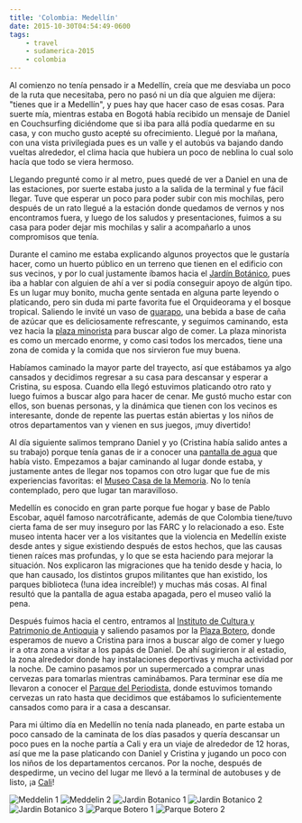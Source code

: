 ```yaml
---
title: 'Colombia: Medellín'
date: 2015-10-30T04:54:49-0600
tags:
    - travel
    - sudamerica-2015
    - colombia
---
```


Al comienzo no tenía pensado ir a Medellín, creía que me desviaba un poco de la ruta que necesitaba, pero no pasó ni un día que alguien me dijera: &#34;tienes que ir a Medellín&#34;, y pues hay que hacer caso de esas cosas. Para suerte mía, mientras estaba en Bogotá había recibido un mensaje de Daniel en Couchsurfing diciéndome que si iba para allá podía quedarme en su casa, y con mucho gusto acepté su ofrecimiento. Llegué por la mañana, con una vista privilegiada pues es un valle y el autobús va bajando dando vueltas alrededor, el clima hacia que hubiera un poco de neblina lo cual solo hacía que todo se viera hermoso.

Llegando pregunté como ir al metro, pues quedé de ver a Daniel en una de las estaciones, por suerte estaba justo a la salida de la terminal y fue fácil llegar. Tuve que esperar un poco para poder subir con mis mochilas, pero después de un rato llegué a la estación donde quedamos de vernos y nos encontramos fuera, y luego de los saludos y presentaciones, fuimos a su casa para poder dejar mis mochilas y salir a acompañarlo a unos compromisos que tenía.

Durante el camino me estaba explicando algunos proyectos que le gustaría hacer, como un huerto público en un terreno que tienen en el edificio con sus vecinos, y por lo cual justamente íbamos hacia el [Jardín Botánico](http://www.botanicomedellin.org/), pues iba a hablar con alguien de ahí a ver si podía conseguir apoyo de algún tipo. Es un lugar muy bonito, mucha gente sentada en alguna parte leyendo o platicando, pero sin duda mi parte favorita fue el Orquideorama y el bosque tropical. Saliendo le invité un vaso de [guarapo](https://es.wikipedia.org/wiki/Guarapo), una bebida a base de caña de azúcar que es deliciosamente refrescante, y seguimos caminando, esta vez hacia la [plaza minorista](http://www.plazaminorista.com.co/sitio/) para buscar algo de comer. La plaza minorista es como un mercado enorme, y como casi todos los mercados, tiene una zona de comida y la comida que nos sirvieron fue muy buena.

Habíamos caminado la mayor parte del trayecto, así que estábamos ya algo cansados y decidimos regresar a su casa para descansar y esperar a Cristina, su esposa. Cuando ella llegó estuvimos platicando otro rato y luego fuimos a buscar algo para hacer de cenar. Me gustó mucho estar con ellos, son buenas personas, y la dinámica que tienen con los vecinos es interesante, donde de repente las puertas están abiertas y los niños de otros departamentos van y vienen en sus juegos, ¡muy divertido!

Al día siguiente salimos temprano Daniel y yo (Cristina había salido antes a su trabajo) porque tenía ganas de ir a conocer una [pantalla de agua](http://www.guiaturisticademedellin.com/index.php/es/atractivos/centro-historico-top/12-pantalla-de-agua) que había visto. Empezamos a bajar caminando al lugar donde estaba, y justamente antes de llegar nos topamos con otro lugar que fue de mis experiencias favoritas: el [Museo Casa de la Memoria](http://www.museocasadelamemoria.org/). No lo tenía contemplado, pero que lugar tan maravilloso.

Medellín es conocido en gran parte porque fue hogar y base de Pablo Escobar, aquél famoso narcotráficante, además de que Colombia tiene/tuvo cierta fama de ser muy inseguro por las FARC y lo relacionado a eso. Este museo intenta hacer ver a los visitantes que la violencia en Medellín existe desde antes y sigue existiendo después de estos hechos, que las causas tienen raíces mas profundas, y lo que se esta haciendo para mejorar la situación. Nos explicaron las migraciones que ha tenido desde y hacia, lo que han causado, los distintos grupos militantes que han existido, los parques biblioteca (!una idea increíble!) y muchas más cosas. Al final resultó que la pantalla de agua estaba apagada, pero el museo valió la pena.

Después fuimos hacia el centro, entramos al [Instituto de Cultura y Patrimonio de Antioquia](http://www.culturantioquia.gov.co/) y saliendo pasamos por la [Plaza Botero](http://www.tripadvisor.com.mx/Attraction_Review-g297478-d1994585-Reviews-Plaza_Botero-Medellin_Antioquia_Department.html), donde esperamos de nuevo a Cristina para irnos a buscar algo de comer y luego ir a otra zona a visitar a los papás de Daniel. De ahí sugirieron ir al estadio, la zona alrededor donde hay instalaciones deportivas y mucha actividad por la noche. De camino pasamos por un supermercado a comprar unas cervezas para tomarlas mientras caminábamos. Para terminar ese día me llevaron a conocer el [Parque del Periodista](http://www.eltiempo.com/colombia/medellin/parque-del-periodista-de-medellin/15359315), donde estuvimos tomando cervezas un rato hasta que decidimos que estábamos lo suficientemente cansados como para ir a casa a descansar.

Para mi último día en Medellín no tenía nada planeado, en parte estaba un poco cansado de la caminata de los días pasados y quería descansar un poco pues en la noche partía a Cali y era un viaje de alrededor de 12 horas, así que me la pase platicando con Daniel y Cristina y jugando un poco con los niños de los departamentos cercanos. Por la noche, después de despedirme, un vecino del lugar me llevó a la terminal de autobuses y de listo, ¡a [Cali](/blog/colombia-cali-e-ipiales/)!

![Meddelin 1](/images/colombia-medellin/medellin1.jpg)
![Meddelin 2](/images/colombia-medellin/medellin2.jpg)
![Jardin Botanico 1](/images/colombia-medellin/medellin-jardin-botanico-1.jpg)
![Jardin Botanico 2](/images/colombia-medellin/medellin-jardin-botanico-2.jpg)
![Jardin Botanico 3](/images/colombia-medellin/medellin-jardin-botanico-3.jpg)
![Parque Botero 1](/images/colombia-medellin/medellin-parque-botero.jpg)
![Parque Botero 2](/images/colombia-medellin/medellin-parque-botero-2.jpg)
